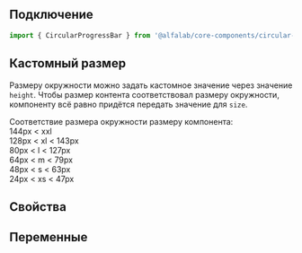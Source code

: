 
## Подключение

```jsx
import { CircularProgressBar } from '@alfalab/core-components/circular-progress-bar';
```

## Кастомный размер

Размеру окружности можно задать кастомное значение через значение `height`. 
Чтобы размер контента соответствовал размеру окружности, компоненту всё равно придётся передать значение для `size`.

Соответствие размера окружности размеру компонента:  
144px < xxl  
128px < xl < 143px  
80px < l < 127px  
64px < m < 79px  
48px < s < 63px  
24px < xs < 47px  

## Свойства

<ArgsTable of={CircularProgressBar} />

## Переменные

<CssVars css={styles} />
